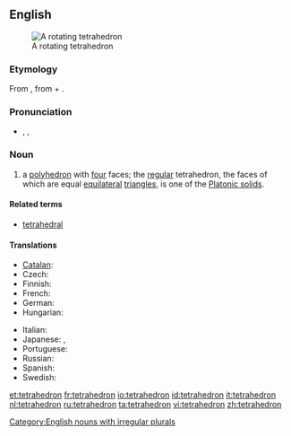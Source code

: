 {{wikipedia}}
==English==
[[Image:120px-Tetrahedron-slowturn.gif|thumb|A rotating tetrahedron]]

===Etymology===
From {{etyl|grc}} {{term|τετράεδρον|tr=tetraedron|sc=Polytonic||triangle-based pyramid}}, from {{term|τετράς|tr=tetras|sc=Polytonic||four}} + {{term|ἕδρα|tr=hedra|sc=Grek||seat}}.

===Pronunciation===
* {{enPR|tĕtrəhē'drən}}, {{IPA|/tɛtrəˈhiːdrən/}}, {{SAMPA|/tE.tr@."hi.dr@n/}}

===Noun===
{{en-noun|pl2=tetrahedra}}

# {{geometry}} a [[polyhedron]] with [[four]] faces; the [[regular]] tetrahedron, the faces of which are equal [[equilateral]] [[triangle]]s, is one of the [[Platonic solid]]s.

====Related terms====
* [[tetrahedral]]

====Translations====
{{trans-top|polyhedron}}
* [[Catalan]]: {{t|ca|tetràedre|m}}
* Czech: {{t-|cs|čtyřstěn|m}}
* Finnish: {{t-|fi|tetraedri}}
* French: {{t+|fr|tétraèdre|m}}
* German: {{t-|de|Tetraeder|n}}
* Hungarian: {{t-|hu|tetraéder}}
{{trans-mid}}
* Italian: {{t+|it|tetraedro|m}}
* Japanese: {{t|ja|四面体|tr=shimentai|sc=Jpan}}, {{t|ja|三角錐|tr=sankakusui|sc=Jpan}}
* Portuguese: {{t+|pt|tetraedro|m}}
* Russian: {{t|ru|тетраэдр|m|tr=tetraédr|sc=Cyrl}}
* Spanish: {{t+|es|tetraedro|m}}
* Swedish: {{t+|sv|tetraeder|c}}
{{trans-bottom}}

[[Category:English nouns with irregular plurals]]

[[et:tetrahedron]]
[[fr:tetrahedron]]
[[io:tetrahedron]]
[[id:tetrahedron]]
[[it:tetrahedron]]
[[nl:tetrahedron]]
[[ru:tetrahedron]]
[[ta:tetrahedron]]
[[vi:tetrahedron]]
[[zh:tetrahedron]]